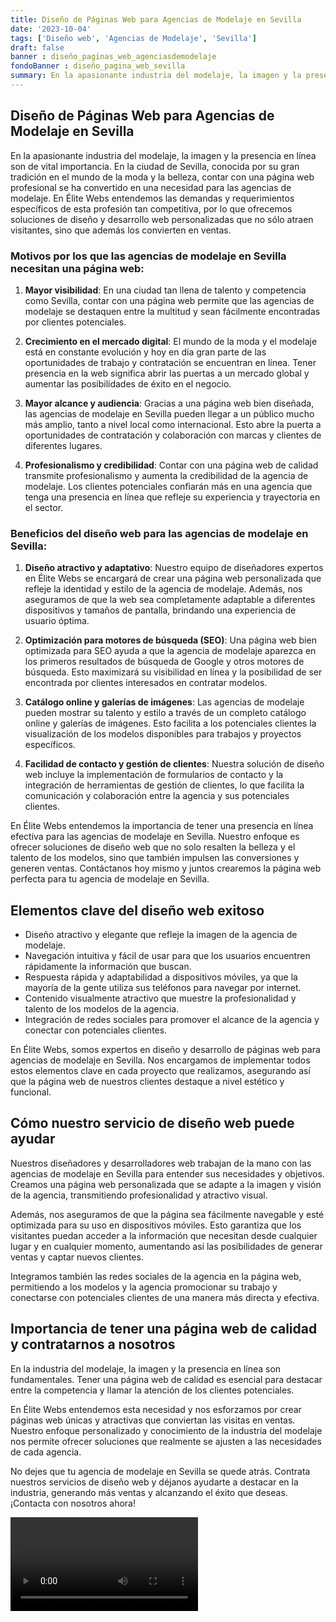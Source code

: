 ```yaml
---
title: Diseño de Páginas Web para Agencias de Modelaje en Sevilla
date: '2023-10-04'
tags: ['Diseño web', 'Agencias de Modelaje', 'Sevilla']
draft: false
banner : diseño_paginas_web_agenciasdemodelaje
fondoBanner : diseño_pagina_web_sevilla
summary: En la apasionante industria del modelaje, la imagen y la presencia en línea son de vital importancia. En la ciudad de Sevilla, conocida por su gran tradición en el mundo de la moda y la belleza, contar con una página web profesional se ha convertido en una necesidad para las agencias de modelaje. En Élite Webs entendemos las demandas y requerimientos específicos de esta profesión tan competitiva, por lo que ofrecemos soluciones de diseño y desarrollo web personalizadas que no sólo atraen visitantes, sino que además los convierten en ventas.
---
```


## Diseño de Páginas Web para Agencias de Modelaje en Sevilla

En la apasionante industria del modelaje, la imagen y la presencia en línea son de vital importancia. En la ciudad de Sevilla, conocida por su gran tradición en el mundo de la moda y la belleza, contar con una página web profesional se ha convertido en una necesidad para las agencias de modelaje. En Élite Webs entendemos las demandas y requerimientos específicos de esta profesión tan competitiva, por lo que ofrecemos soluciones de diseño y desarrollo web personalizadas que no sólo atraen visitantes, sino que además los convierten en ventas.

### Motivos por los que las agencias de modelaje en Sevilla necesitan una página web:

1. **Mayor visibilidad**: En una ciudad tan llena de talento y competencia como Sevilla, contar con una página web permite que las agencias de modelaje se destaquen entre la multitud y sean fácilmente encontradas por clientes potenciales.

2. **Crecimiento en el mercado digital**: El mundo de la moda y el modelaje está en constante evolución y hoy en día gran parte de las oportunidades de trabajo y contratación se encuentran en línea. Tener presencia en la web significa abrir las puertas a un mercado global y aumentar las posibilidades de éxito en el negocio.

3. **Mayor alcance y audiencia**: Gracias a una página web bien diseñada, las agencias de modelaje en Sevilla pueden llegar a un público mucho más amplio, tanto a nivel local como internacional. Esto abre la puerta a oportunidades de contratación y colaboración con marcas y clientes de diferentes lugares.

4. **Profesionalismo y credibilidad**: Contar con una página web de calidad transmite profesionalismo y aumenta la credibilidad de la agencia de modelaje. Los clientes potenciales confiarán más en una agencia que tenga una presencia en línea que refleje su experiencia y trayectoria en el sector.

### Beneficios del diseño web para las agencias de modelaje en Sevilla:

1. **Diseño atractivo y adaptativo**: Nuestro equipo de diseñadores expertos en Élite Webs se encargará de crear una página web personalizada que refleje la identidad y estilo de la agencia de modelaje. Además, nos aseguramos de que la web sea completamente adaptable a diferentes dispositivos y tamaños de pantalla, brindando una experiencia de usuario óptima.

2. **Optimización para motores de búsqueda (SEO)**: Una página web bien optimizada para SEO ayuda a que la agencia de modelaje aparezca en los primeros resultados de búsqueda de Google y otros motores de búsqueda. Esto maximizará su visibilidad en línea y la posibilidad de ser encontrada por clientes interesados en contratar modelos.

3. **Catálogo online y galerías de imágenes**: Las agencias de modelaje pueden mostrar su talento y estilo a través de un completo catálogo online y galerías de imágenes. Esto facilita a los potenciales clientes la visualización de los modelos disponibles para trabajos y proyectos específicos.

4. **Facilidad de contacto y gestión de clientes**: Nuestra solución de diseño web incluye la implementación de formularios de contacto y la integración de herramientas de gestión de clientes, lo que facilita la comunicación y colaboración entre la agencia y sus potenciales clientes.

En Élite Webs entendemos la importancia de tener una presencia en línea efectiva para las agencias de modelaje en Sevilla. Nuestro enfoque es ofrecer soluciones de diseño web que no solo resalten la belleza y el talento de los modelos, sino que también impulsen las conversiones y generen ventas. Contáctanos hoy mismo y juntos crearemos la página web perfecta para tu agencia de modelaje en Sevilla.

<GifSeo />

<Cta />

## Elementos clave del diseño web exitoso

- Diseño atractivo y elegante que refleje la imagen de la agencia de modelaje.
- Navegación intuitiva y fácil de usar para que los usuarios encuentren rápidamente la información que buscan.
- Respuesta rápida y adaptabilidad a dispositivos móviles, ya que la mayoría de la gente utiliza sus teléfonos para navegar por internet.
- Contenido visualmente atractivo que muestre la profesionalidad y talento de los modelos de la agencia.
- Integración de redes sociales para promover el alcance de la agencia y conectar con potenciales clientes.

En Élite Webs, somos expertos en diseño y desarrollo de páginas web para agencias de modelaje en Sevilla. Nos encargamos de implementar todos estos elementos clave en cada proyecto que realizamos, asegurando así que la página web de nuestros clientes destaque a nivel estético y funcional.

## Cómo nuestro servicio de diseño web puede ayudar

Nuestros diseñadores y desarrolladores web trabajan de la mano con las agencias de modelaje en Sevilla para entender sus necesidades y objetivos. Creamos una página web personalizada que se adapte a la imagen y visión de la agencia, transmitiendo profesionalidad y atractivo visual.

Además, nos aseguramos de que la página sea fácilmente navegable y esté optimizada para su uso en dispositivos móviles. Esto garantiza que los visitantes puedan acceder a la información que necesitan desde cualquier lugar y en cualquier momento, aumentando así las posibilidades de generar ventas y captar nuevos clientes.

Integramos también las redes sociales de la agencia en la página web, permitiendo a los modelos y la agencia promocionar su trabajo y conectarse con potenciales clientes de una manera más directa y efectiva.

## Importancia de tener una página web de calidad y contratarnos a nosotros

En la industria del modelaje, la imagen y la presencia en línea son fundamentales. Tener una página web de calidad es esencial para destacar entre la competencia y llamar la atención de los clientes potenciales.

En Élite Webs entendemos esta necesidad y nos esforzamos por crear páginas web únicas y atractivas que conviertan las visitas en ventas. Nuestro enfoque personalizado y conocimiento de la industria del modelaje nos permite ofrecer soluciones que realmente se ajusten a las necesidades de cada agencia.

No dejes que tu agencia de modelaje en Sevilla se quede atrás. Contrata nuestros servicios de diseño web y déjanos ayudarte a destacar en la industria, generando más ventas y alcanzando el éxito que deseas. ¡Contacta con nosotros ahora!

<Video />

<CtaBot job='Agencias de Modelaje' city='Sevilla'/>

<Gmaps query='Sevilla+españa+maps' />